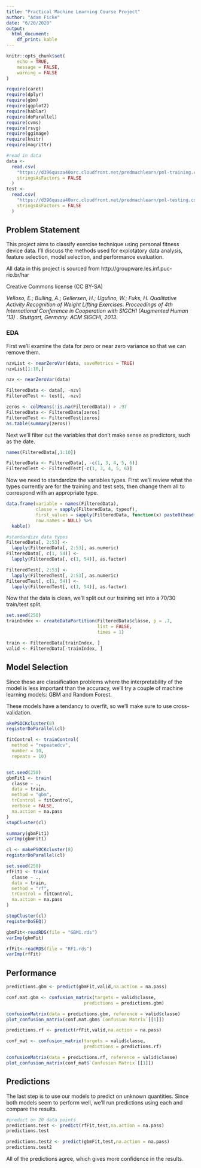 ```yaml
---
title: "Practical Machine Learning Course Project"
author: "Adam Ficke"
date: "6/20/2020"
output: 
  html_document: 
    df_print: kable
---
```


```r
knitr::opts_chunk$set(
	echo = TRUE,
	message = FALSE,
	warning = FALSE
)

require(caret)
require(dplyr)
require(gbm)
require(ggplot2)
require(hablar)
require(doParallel)
require(cvms)
require(rsvg)
require(ggimage)
require(knitr)
require(magrittr)

```

```r
#read in data
data <-
  read.csv(
    "https://d396qusza40orc.cloudfront.net/predmachlearn/pml-training.csv",
    stringsAsFactors = FALSE
  )
test <-
  read.csv(
    "https://d396qusza40orc.cloudfront.net/predmachlearn/pml-testing.csv",
    stringsAsFactors = FALSE
  )
```

## Problem Statement

This project aims to classify exercise technique using personal fitness device data. I'll discuss the methods used for explotatory data analysis, feature selection, model selection, and performance evaluation.

All data in this project is sourced from http://groupware.les.inf.puc-rio.br/har

Creative Commons license (CC BY-SA)

*Velloso, E.; Bulling, A.; Gellersen, H.; Ugulino, W.; Fuks, H. Qualitative Activity Recognition of Weight Lifting Exercises. Proceedings of 4th International Conference in Cooperation with SIGCHI (Augmented Human '13) . Stuttgart, Germany: ACM SIGCHI, 2013.*

### EDA

First we'll examine the data for zero or near zero variance so that we can remove them. 

```r

nzvList <- nearZeroVar(data, saveMetrics = TRUE)
nzvList[1:10,]
```

```r
nzv <- nearZeroVar(data)

FilteredData <- data[, -nzv]
FilteredTest <- test[, -nzv]
```

```r
zeros <- colMeans(!is.na(FilteredData)) > .97
FilteredData <- FilteredData[zeros]
FilteredTest <- FilteredTest[zeros]
as.table(summary(zeros))
```


Next we'll filter out the variables that don't make sense as predictors, such as the date. 

```r
names(FilteredData[,1:10])

FilteredData <- FilteredData[, -c(1, 3, 4, 5, 6)]
FilteredTest <- FilteredTest[-c(1, 3, 4, 5, 6)]
```

Now we need to standardize the variables types. First we'll review what the types currently are for the training and test sets, then change them all to correspond with an appropriate type. 

```r

data.frame(variable = names(FilteredData),
           classe = sapply(FilteredData, typeof),
           first_values = sapply(FilteredData, function(x) paste0(head(x),  collapse = ", ")),
           row.names = NULL) %>% 
  kable()

#standardize data types
FilteredData[, 2:53] <- 
  lapply(FilteredData[, 2:53], as.numeric)
FilteredData[, c(1, 54)] <-
  lapply(FilteredData[, c(1, 54)], as.factor)

FilteredTest[, 2:53] <- 
  lapply(FilteredTest[, 2:53], as.numeric)
FilteredTest[, c(1, 54)] <-
  lapply(FilteredTest[, c(1, 54)], as.factor)
```

Now that the data is clean, we'll split out our training set into a 70/30 train/test split. 

```r
set.seed(250)
trainIndex <- createDataPartition(FilteredData$classe, p = .7, 
                                  list = FALSE, 
                                  times = 1)

train <- FilteredData[trainIndex, ]
valid <- FilteredData[-trainIndex, ]
```


## Model Selection


Since these are classification problems where the interpretability of the model is less important than the accuracy, we'll try a couple of machine learning models: GBM and Random Forest. 

These models have a tendancy to overfit, so we'll make sure to use cross-validation. 


```r
akePSOCKcluster(8)
registerDoParallel(cl)

fitControl <- trainControl(
  method = "repeatedcv",
  number = 10,
  repeats = 10)


set.seed(250)
gbmFit1 <- train(
  classe ~ .,
  data = train,
  method = "gbm",
  trControl = fitControl,
  verbose = FALSE,
  na.action = na.pass
)
stopCluster(cl)
```

```r

summary(gbmFit1)
varImp(gbmFit1)

```


```r
cl <- makePSOCKcluster(8)
registerDoParallel(cl)

set.seed(250)
rfFit1 <- train(
  classe ~ .,
  data = train,
  method = "rf",
  trControl = fitControl,
  na.action = na.pass
)

stopCluster(cl)
registerDoSEQ()
```

```r

gbmFit<-readRDS(file = "GBM1.rds")
varImp(gbmFit)
```

```r

rfFit<-readRDS(file = "RF1.rds")
varImp(rfFit)

```


## Performance

```r

predictions.gbm <- predict(gbmFit,valid,na.action = na.pass)

conf.mat.gbm <- confusion_matrix(targets = valid$classe,
                             predictions = predictions.gbm)

confusionMatrix(data = predictions.gbm, reference = valid$classe)
plot_confusion_matrix(conf.mat.gbm$`Confusion Matrix`[[1]])

```

```r
predictions.rf <- predict(rfFit,valid,na.action = na.pass)

conf_mat <- confusion_matrix(targets = valid$classe,
                             predictions = predictions.rf)

confusionMatrix(data = predictions.rf, reference = valid$classe)
plot_confusion_matrix(conf_mat$`Confusion Matrix`[[1]])

```


## Predictions


The last step is to use our models to predict on unknown quantities. Since both models seem to perform well, we'll run predictions using each and compare the results. 

```r
#predict on 20 data points 
predictions.test <- predict(rfFit,test,na.action = na.pass)
predictions.test

predictions.test2 <- predict(gbmFit,test,na.action = na.pass)
predictions.test2
```

All of the predictions agree, which gives more confidence in the results. 
